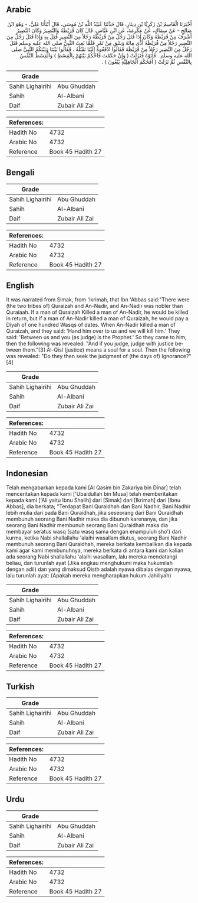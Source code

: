 ## Arabic


<div dir="rtl" lang="ar" style={{fontSize:'larger',backgroundColor:'#f8f9fa',padding:20}}>
أَخْبَرَنَا الْقَاسِمُ بْنُ زَكَرِيَّا بْنِ دِينَارٍ، قَالَ حَدَّثَنَا عُبَيْدُ اللَّهِ بْنُ مُوسَى، قَالَ أَنْبَأَنَا عَلِيٌّ، - وَهُوَ ابْنُ صَالِحٍ - عَنْ سِمَاكٍ، عَنْ عِكْرِمَةَ، عَنِ ابْنِ عَبَّاسٍ، قَالَ كَانَ قُرَيْظَةُ وَالنَّضِيرُ وَكَانَ النَّضِيرُ أَشْرَفَ مِنْ قُرَيْظَةَ وَكَانَ إِذَا قَتَلَ رَجُلٌ مِنْ قُرَيْظَةَ رَجُلاً مِنَ النَّضِيرِ قُتِلَ بِهِ وَإِذَا قَتَلَ رَجُلٌ مِنَ النَّضِيرِ رَجُلاً مِنْ قُرَيْظَةَ أَدَّى مِائَةَ وَسْقٍ مِنْ تَمْرٍ فَلَمَّا بُعِثَ النَّبِيُّ صلى الله عليه وسلم قَتَلَ رَجُلٌ مِنَ النَّضِيرِ رَجُلاً مِنْ قُرَيْظَةَ فَقَالُوا ادْفَعُوهُ إِلَيْنَا نَقْتُلْهُ ‏.‏ فَقَالُوا بَيْنَنَا وَبَيْنَكُمُ النَّبِيُّ صلى الله عليه وسلم ‏.‏ فَأَتَوْهُ فَنَزَلَتْ ‏(‏ وَإِنْ حَكَمْتَ فَاحْكُمْ بَيْنَهُمْ بِالْقِسْطِ ‏)‏ وَالْقِسْطُ النَّفْسُ بِالنَّفْسِ ثُمَّ نَزَلَتْ ‏(‏ أَفَحُكْمَ الْجَاهِلِيَّةِ يَبْغُونَ ‏)‏ ‏.‏
</div>
<div style={{backgroundColor:'#f8f9fa',padding:20, marginBottom: 10}}><table> <thead> <tr> <th>Grade</th> <th></th> </tr> </thead> <tbody> <tr><td>Sahih Lighairihi</td><td>Abu Ghuddah</td></tr><tr><td>Sahih</td><td>Al-Albani</td></tr><tr><td>Daif</td><td>Zubair Ali Zai</td></tr></tbody></table><table> <thead> <tr> <th>References:</th> <th></th> </tr> </thead> <tbody><tr><td>Hadith No</td><td>4732</td></tr><tr><td>Arabic No</td><td>4732</td></tr><tr><td>Reference</td><td>Book 45 Hadith 27</td></tr></tbody></table></div>

## Bengali


<div dir="ltr" lang="bn" style={{fontSize:'larger',backgroundColor:'#f8f9fa',padding:20}}>

</div>
<div style={{backgroundColor:'#f8f9fa',padding:20, marginBottom: 10}}><table> <thead> <tr> <th>Grade</th> <th></th> </tr> </thead> <tbody> <tr><td>Sahih Lighairihi</td><td>Abu Ghuddah</td></tr><tr><td>Sahih</td><td>Al-Albani</td></tr><tr><td>Daif</td><td>Zubair Ali Zai</td></tr></tbody></table><table> <thead> <tr> <th>References:</th> <th></th> </tr> </thead> <tbody><tr><td>Hadith No</td><td>4732</td></tr><tr><td>Arabic No</td><td>4732</td></tr><tr><td>Reference</td><td>Book 45 Hadith 27</td></tr></tbody></table></div>

## English


<div dir="ltr" lang="en" style={{fontSize:'larger',backgroundColor:'#f8f9fa',padding:20}}>
It was narrated from Simak, from 'Ikrimah, that Ibn 'Abbas said:"There were (the two tribes of) Quraizah and An-Nadir, and An-Nadir was nobler than Quraiaah. If a man of Quraizah Killed a man of An-Nadir, he would be killed in return, but if a man of An-Nadir killed a man of Quraizah, he would pay a Diyah of one hundred Wasqs of dates. When An-Nadir killed a man of Quraizah, and they said: 'Hand him over to us and we will kill him.' They said: 'Between us and you (as judge) is the Prophet.' So they came to him, then the following was revealed: "And if you judge, judge with justice between them."[3] Al-Qisl (justice) means a soul for a soul. Then the following was revealed: "Do they then seek the judgment of (the days of) Ignorance?"[4]
</div>
<div style={{backgroundColor:'#f8f9fa',padding:20, marginBottom: 10}}><table> <thead> <tr> <th>Grade</th> <th></th> </tr> </thead> <tbody> <tr><td>Sahih Lighairihi</td><td>Abu Ghuddah</td></tr><tr><td>Sahih</td><td>Al-Albani</td></tr><tr><td>Daif</td><td>Zubair Ali Zai</td></tr></tbody></table><table> <thead> <tr> <th>References:</th> <th></th> </tr> </thead> <tbody><tr><td>Hadith No</td><td>4732</td></tr><tr><td>Arabic No</td><td>4732</td></tr><tr><td>Reference</td><td>Book 45 Hadith 27</td></tr></tbody></table></div>

## Indonesian


<div dir="ltr" lang="id" style={{fontSize:'larger',backgroundColor:'#f8f9fa',padding:20}}>
Telah mengabarkan kepada kami [Al Qasim bin Zakariya bin Dinar] telah menceritakan kepada kami ['Ubaidullah bin Musa] telah memberitakan kepada kami ['Ali yaitu Ibnu Shalih] dari [Simak] dari [Ikrimah] dari [Ibnu Abbas], dia berkata; "Terdapat Bani Quraidhah dan Bani Nadhir, Bani Nadhir lebih mulia dari pada Bani Quraidhah, jika seseorang dari Bani Quraidhah membunuh seorang Bani Nadhir maka dia dibunuh karenanya, dan jika seorang Bani Nadhir membunuh seorang Bani Quraidhah maka dia membayar seratus wasq (satu wasq sama dengan enampuluh sho') dari kurma, ketika Nabi shallallahu 'alaihi wasallam diutus, seorang Bani Nadhir membunuh seorang Bani Quraidhah, mereka berkata kembalikan dia kepada kami agar kami membunuhnya, mereka berkata di antara kami dan kalian ada seorang Nabi shallallahu 'alaihi wasallam, lalu mereka mendatangi beliau, dan turunlah ayat (Jika engkau menghukumi maka hukumilah dengan adil) dan yang dimaksud Qisth adalah nyawa dibalas dengan nyawa, lalu turunlah ayat: (Apakah mereka mengharapkan hukum Jahiliyah)
</div>
<div style={{backgroundColor:'#f8f9fa',padding:20, marginBottom: 10}}><table> <thead> <tr> <th>Grade</th> <th></th> </tr> </thead> <tbody> <tr><td>Sahih Lighairihi</td><td>Abu Ghuddah</td></tr><tr><td>Sahih</td><td>Al-Albani</td></tr><tr><td>Daif</td><td>Zubair Ali Zai</td></tr></tbody></table><table> <thead> <tr> <th>References:</th> <th></th> </tr> </thead> <tbody><tr><td>Hadith No</td><td>4732</td></tr><tr><td>Arabic No</td><td>4732</td></tr><tr><td>Reference</td><td>Book 45 Hadith 27</td></tr></tbody></table></div>

## Turkish


<div dir="ltr" lang="tr" style={{fontSize:'larger',backgroundColor:'#f8f9fa',padding:20}}>

</div>
<div style={{backgroundColor:'#f8f9fa',padding:20, marginBottom: 10}}><table> <thead> <tr> <th>Grade</th> <th></th> </tr> </thead> <tbody> <tr><td>Sahih Lighairihi</td><td>Abu Ghuddah</td></tr><tr><td>Sahih</td><td>Al-Albani</td></tr><tr><td>Daif</td><td>Zubair Ali Zai</td></tr></tbody></table><table> <thead> <tr> <th>References:</th> <th></th> </tr> </thead> <tbody><tr><td>Hadith No</td><td>4732</td></tr><tr><td>Arabic No</td><td>4732</td></tr><tr><td>Reference</td><td>Book 45 Hadith 27</td></tr></tbody></table></div>

## Urdu


<div dir="rtl" lang="ur" style={{fontSize:'larger',backgroundColor:'#f8f9fa',padding:20}}>

</div>
<div style={{backgroundColor:'#f8f9fa',padding:20, marginBottom: 10}}><table> <thead> <tr> <th>Grade</th> <th></th> </tr> </thead> <tbody> <tr><td>Sahih Lighairihi</td><td>Abu Ghuddah</td></tr><tr><td>Sahih</td><td>Al-Albani</td></tr><tr><td>Daif</td><td>Zubair Ali Zai</td></tr></tbody></table><table> <thead> <tr> <th>References:</th> <th></th> </tr> </thead> <tbody><tr><td>Hadith No</td><td>4732</td></tr><tr><td>Arabic No</td><td>4732</td></tr><tr><td>Reference</td><td>Book 45 Hadith 27</td></tr></tbody></table></div>